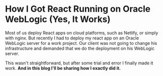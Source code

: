 # How I Got React Running on Oracle WebLogic (Yes, It Works)

Most of us deploy React apps on cloud platforms, such as Netlify, or simply with nginx. But recently I had to deploy my react app on an Oracle WebLogic server for a work project. Our client was not going to change his infrastructure and demanded that we do the deployment on his WebLogic server.

This wasn't straightforward, but after some trial and error I finally made it work. **And in this blog I'll be sharing how I exactly did it.**



